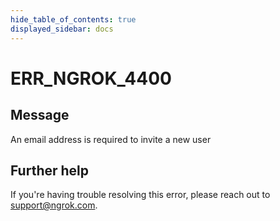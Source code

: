 ```yaml
---
hide_table_of_contents: true
displayed_sidebar: docs
---
```



# ERR_NGROK_4400

## Message

An email address is required to invite a new user

<ErrorDetails error="err_ngrok_4400" />

## Further help

If you're having trouble resolving this error, please reach out to [support@ngrok.com](mailto:support@ngrok.com?subject=Help%20with%20ERR_NGROK_4400).
